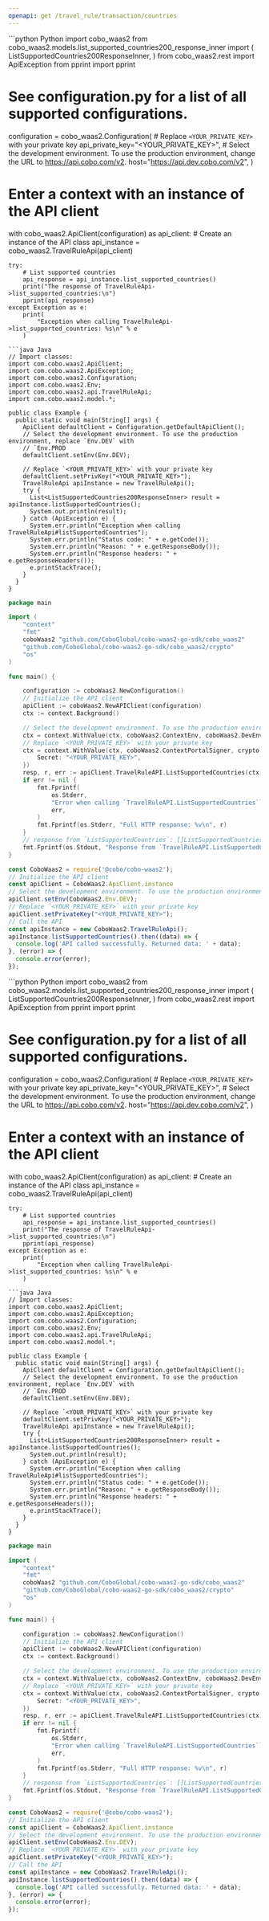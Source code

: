 ```yaml
---
openapi: get /travel_rule/transaction/countries
---
```


<RequestExample>
```python Python
import cobo_waas2
from cobo_waas2.models.list_supported_countries200_response_inner import (
    ListSupportedCountries200ResponseInner,
)
from cobo_waas2.rest import ApiException
from pprint import pprint

# See configuration.py for a list of all supported configurations.
configuration = cobo_waas2.Configuration(
    # Replace `<YOUR_PRIVATE_KEY>` with your private key
    api_private_key="<YOUR_PRIVATE_KEY>",
    # Select the development environment. To use the production environment, change the URL to https://api.cobo.com/v2.
    host="https://api.dev.cobo.com/v2",
)
# Enter a context with an instance of the API client
with cobo_waas2.ApiClient(configuration) as api_client:
    # Create an instance of the API class
    api_instance = cobo_waas2.TravelRuleApi(api_client)

    try:
        # List supported countries
        api_response = api_instance.list_supported_countries()
        print("The response of TravelRuleApi->list_supported_countries:\n")
        pprint(api_response)
    except Exception as e:
        print(
            "Exception when calling TravelRuleApi->list_supported_countries: %s\n" % e
        )

```
```java Java
// Import classes:
import com.cobo.waas2.ApiClient;
import com.cobo.waas2.ApiException;
import com.cobo.waas2.Configuration;
import com.cobo.waas2.Env;
import com.cobo.waas2.api.TravelRuleApi;
import com.cobo.waas2.model.*;

public class Example {
  public static void main(String[] args) {
    ApiClient defaultClient = Configuration.getDefaultApiClient();
    // Select the development environment. To use the production environment, replace `Env.DEV` with
    // `Env.PROD
    defaultClient.setEnv(Env.DEV);

    // Replace `<YOUR_PRIVATE_KEY>` with your private key
    defaultClient.setPrivKey("<YOUR_PRIVATE_KEY>");
    TravelRuleApi apiInstance = new TravelRuleApi();
    try {
      List<ListSupportedCountries200ResponseInner> result = apiInstance.listSupportedCountries();
      System.out.println(result);
    } catch (ApiException e) {
      System.err.println("Exception when calling TravelRuleApi#listSupportedCountries");
      System.err.println("Status code: " + e.getCode());
      System.err.println("Reason: " + e.getResponseBody());
      System.err.println("Response headers: " + e.getResponseHeaders());
      e.printStackTrace();
    }
  }
}

```
```go Go
package main

import (
	"context"
	"fmt"
	coboWaas2 "github.com/CoboGlobal/cobo-waas2-go-sdk/cobo_waas2"
	"github.com/CoboGlobal/cobo-waas2-go-sdk/cobo_waas2/crypto"
	"os"
)

func main() {

	configuration := coboWaas2.NewConfiguration()
	// Initialize the API client
	apiClient := coboWaas2.NewAPIClient(configuration)
	ctx := context.Background()

	// Select the development environment. To use the production environment, replace coboWaas2.DevEnv with coboWaas2.ProdEnv
	ctx = context.WithValue(ctx, coboWaas2.ContextEnv, coboWaas2.DevEnv)
	// Replace `<YOUR_PRIVATE_KEY>` with your private key
	ctx = context.WithValue(ctx, coboWaas2.ContextPortalSigner, crypto.Ed25519Signer{
		Secret: "<YOUR_PRIVATE_KEY>",
	})
	resp, r, err := apiClient.TravelRuleAPI.ListSupportedCountries(ctx).Execute()
	if err != nil {
		fmt.Fprintf(
			os.Stderr,
			"Error when calling `TravelRuleAPI.ListSupportedCountries``: %v\n",
			err,
		)
		fmt.Fprintf(os.Stderr, "Full HTTP response: %v\n", r)
	}
	// response from `ListSupportedCountries`: []ListSupportedCountries200ResponseInner
	fmt.Fprintf(os.Stdout, "Response from `TravelRuleAPI.ListSupportedCountries`: %v\n", resp)
}

```
```javascript JavaScript
const CoboWaas2 = require('@cobo/cobo-waas2');
// Initialize the API client
const apiClient = CoboWaas2.ApiClient.instance
// Select the development environment. To use the production environment, replace `Env.DEV` with `Env.PROD`
apiClient.setEnv(CoboWaas2.Env.DEV);
// Replace `<YOUR_PRIVATE_KEY>` with your private key
apiClient.setPrivateKey("<YOUR_PRIVATE_KEY>");
// Call the API
const apiInstance = new CoboWaas2.TravelRuleApi();
apiInstance.listSupportedCountries().then((data) => {
  console.log('API called successfully. Returned data: ' + data);
}, (error) => {
  console.error(error);
});
```
</RequestExample>

<RequestExample>
```python Python
import cobo_waas2
from cobo_waas2.models.list_supported_countries200_response_inner import (
    ListSupportedCountries200ResponseInner,
)
from cobo_waas2.rest import ApiException
from pprint import pprint

# See configuration.py for a list of all supported configurations.
configuration = cobo_waas2.Configuration(
    # Replace `<YOUR_PRIVATE_KEY>` with your private key
    api_private_key="<YOUR_PRIVATE_KEY>",
    # Select the development environment. To use the production environment, change the URL to https://api.cobo.com/v2.
    host="https://api.dev.cobo.com/v2",
)
# Enter a context with an instance of the API client
with cobo_waas2.ApiClient(configuration) as api_client:
    # Create an instance of the API class
    api_instance = cobo_waas2.TravelRuleApi(api_client)

    try:
        # List supported countries
        api_response = api_instance.list_supported_countries()
        print("The response of TravelRuleApi->list_supported_countries:\n")
        pprint(api_response)
    except Exception as e:
        print(
            "Exception when calling TravelRuleApi->list_supported_countries: %s\n" % e
        )

```
```java Java
// Import classes:
import com.cobo.waas2.ApiClient;
import com.cobo.waas2.ApiException;
import com.cobo.waas2.Configuration;
import com.cobo.waas2.Env;
import com.cobo.waas2.api.TravelRuleApi;
import com.cobo.waas2.model.*;

public class Example {
  public static void main(String[] args) {
    ApiClient defaultClient = Configuration.getDefaultApiClient();
    // Select the development environment. To use the production environment, replace `Env.DEV` with
    // `Env.PROD
    defaultClient.setEnv(Env.DEV);

    // Replace `<YOUR_PRIVATE_KEY>` with your private key
    defaultClient.setPrivKey("<YOUR_PRIVATE_KEY>");
    TravelRuleApi apiInstance = new TravelRuleApi();
    try {
      List<ListSupportedCountries200ResponseInner> result = apiInstance.listSupportedCountries();
      System.out.println(result);
    } catch (ApiException e) {
      System.err.println("Exception when calling TravelRuleApi#listSupportedCountries");
      System.err.println("Status code: " + e.getCode());
      System.err.println("Reason: " + e.getResponseBody());
      System.err.println("Response headers: " + e.getResponseHeaders());
      e.printStackTrace();
    }
  }
}

```
```go Go
package main

import (
	"context"
	"fmt"
	coboWaas2 "github.com/CoboGlobal/cobo-waas2-go-sdk/cobo_waas2"
	"github.com/CoboGlobal/cobo-waas2-go-sdk/cobo_waas2/crypto"
	"os"
)

func main() {

	configuration := coboWaas2.NewConfiguration()
	// Initialize the API client
	apiClient := coboWaas2.NewAPIClient(configuration)
	ctx := context.Background()

	// Select the development environment. To use the production environment, replace coboWaas2.DevEnv with coboWaas2.ProdEnv
	ctx = context.WithValue(ctx, coboWaas2.ContextEnv, coboWaas2.DevEnv)
	// Replace `<YOUR_PRIVATE_KEY>` with your private key
	ctx = context.WithValue(ctx, coboWaas2.ContextPortalSigner, crypto.Ed25519Signer{
		Secret: "<YOUR_PRIVATE_KEY>",
	})
	resp, r, err := apiClient.TravelRuleAPI.ListSupportedCountries(ctx).Execute()
	if err != nil {
		fmt.Fprintf(
			os.Stderr,
			"Error when calling `TravelRuleAPI.ListSupportedCountries``: %v\n",
			err,
		)
		fmt.Fprintf(os.Stderr, "Full HTTP response: %v\n", r)
	}
	// response from `ListSupportedCountries`: []ListSupportedCountries200ResponseInner
	fmt.Fprintf(os.Stdout, "Response from `TravelRuleAPI.ListSupportedCountries`: %v\n", resp)
}

```
```javascript JavaScript
const CoboWaas2 = require('@cobo/cobo-waas2');
// Initialize the API client
const apiClient = CoboWaas2.ApiClient.instance
// Select the development environment. To use the production environment, replace `Env.DEV` with `Env.PROD`
apiClient.setEnv(CoboWaas2.Env.DEV);
// Replace `<YOUR_PRIVATE_KEY>` with your private key
apiClient.setPrivateKey("<YOUR_PRIVATE_KEY>");
// Call the API
const apiInstance = new CoboWaas2.TravelRuleApi();
apiInstance.listSupportedCountries().then((data) => {
  console.log('API called successfully. Returned data: ' + data);
}, (error) => {
  console.error(error);
});
```
</RequestExample>